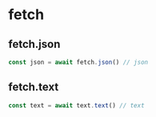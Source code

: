 # fetch

## fetch.json
```typescript
const json = await fetch.json() // json
```

## fetch.text
```typescript
const text = await text.text() // text
```